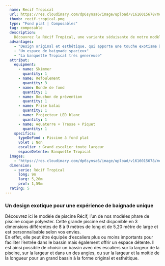 ```yaml
---
  name: Recif Tropical
  url: https://res.cloudinary.com/dp6synsa6/image/upload/v1616015678/monoblocs-fonds-plats/recif/piscine-recif-tropical-1_y6xd7s.jpg
  thumb: recif-tropical.png
  type: "Fond plat | Composables"
  tag: composable
  description:
    Découvrez la Récif Tropical, une variante séduisante de notre modèle de piscine monocoque  Récif, conçue pour transformer votre jardin en un véritable paradis aquatique. Mesurant 9 mètres de long et 5,20 mètres de large, la Récif Tropical offre un espace de baignade spacieux tout en ayant un lieu de detente optimal.
  advantages:
    - "Design original et esthétique, qui apporte une touche exotisme à votre jardin. "
    - "Un espace de baignade spacieux"
    - "La banquette Tropical très genereuse"
  attribut:
    equipment:
      - name: Skimmer
        quantity: 1
      - name: Refoulement
        quantity: 3
      - name: Bonde de fond
        quantity: 1
      - name: Bouchon de prévention
        quantity: 1
      - name: Prise balai
        quantity: 1
      - name: Projecteur LED blanc
        quantity: 1
      - name: Aquaterre + Tresse + Piquet
        quantity: 1
    specifics:
      typeDeFond : Piscine à fond plat
      volet : Non
      escalier : Grand escalier toute largeur
      espaceDetente: Banquette Tropical
  images:
    - "https://res.cloudinary.com/dp6synsa6/image/upload/v1616015678/monoblocs-fonds-plats/recif/piscine-recif-tropical_tw4u9r.jpg"
  dimension:
    - serie: Récif Tropical
      long: 9m
      larg: 5,20m
      prof: 1,59m
  rating: 5
---
```


<div class="mt-4 max-w-[720px]">
 <h3 class= "text-primary mb-2 text-center font-semibold">
    Un design exotique pour une expérience de baignade unique
  </h3>
 Découvrez ici le modèle de piscine Récif, l’un de nos modèles phare de piscine coque polyester. Cette grande piscine est disponible en 3 dimensions différentes de 8 à 9 mètres de long et de 5,20 mètre de large et est personnalisable selon vos envies.<br />
En effet, elle peut être équipée d’escaliers plus ou moins importants pour faciliter l’entrée dans le bassin mais également offrir un espace détente. Il est ainsi possible de choisir un bassin avec des escaliers sur la largeur de la piscine, sur la largeur et dans un des angles, ou sur la largeur et la moitié de la longueur pour un grand bassin à la forme original et esthétique.

</div>
